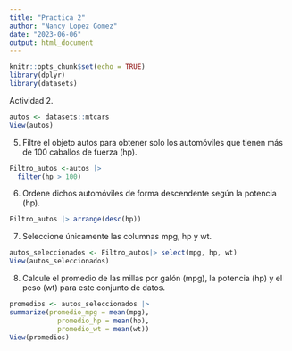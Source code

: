 ```yaml
---
title: "Practica 2"
author: "Nancy Lopez Gomez"
date: "2023-06-06"
output: html_document
---
```


```r
knitr::opts_chunk$set(echo = TRUE)
library(dplyr)
library(datasets)
```


Actividad 2.
```r
autos <- datasets::mtcars
View(autos)
```

5. Filtre el objeto autos para obtener solo los automóviles que tienen más de 100 caballos de fuerza (hp).
```r
Filtro_autos <-autos |>
  filter(hp > 100) 
```

6. Ordene dichos automóviles de forma descendente según la potencia (hp).
```r
Filtro_autos |> arrange(desc(hp))
```

7. Seleccione únicamente las columnas mpg, hp y wt.

```r
autos_seleccionados <- Filtro_autos|> select(mpg, hp, wt)
View(autos_seleccionados)
```

8. Calcule el promedio de las millas por galón (mpg), la potencia (hp) y el peso (wt) para este conjunto
de datos.
```r
promedios <- autos_seleccionados |>
summarize(promedio_mpg = mean(mpg),
            promedio_hp = mean(hp),
            promedio_wt = mean(wt))
View(promedios)
```
